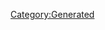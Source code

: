 {{Texts/Music
 |ID=79
 |MusicName=イゾラド
 |OfficialName=イゾラド
 |VocalName=シェリル・ノーム starring May'n
 |VocalNameLF=シェリル・ノーム starring May'n
 |Description=作品：劇場版マクロスF〜イツワリノウタヒメ〜

歌手：シェリル・ノーム starring May'n

作詞：山田稔明
作曲：菅野よう子
 |BuyURL=https://recochoku.jp/song/S20279293/single?ds=34296067
 |StoryDesc=
 |StoryTitle=
 |BannerId=0
 |AnmStoreURL=
}}
[[Category:Generated]]
